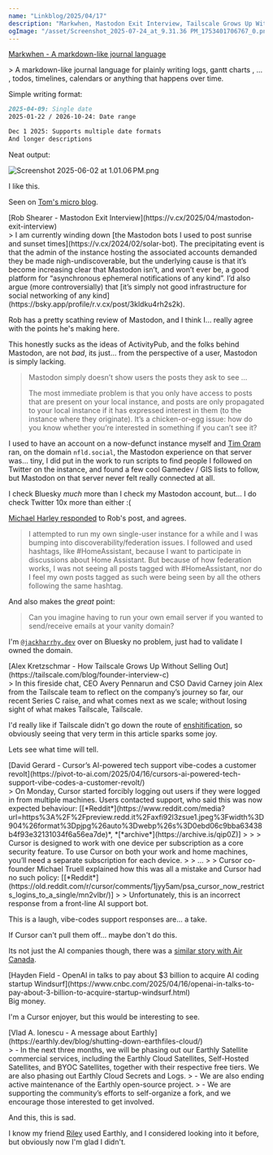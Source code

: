 ```yaml
---
name: "Linkblog/2025/04/17"
description: "Markwhen, Mastodon Exit Interview, Tailscale Grows Up Without Selling Out, Cursor vibe-codes a customer revolt, OpenAI in talks to pay about $3 billion to acquire Windsurf, Earthly shutting down."
ogImage: "/asset/Screenshot_2025-07-24_at_9.31.36 PM_1753401706767_0.png"
---
```


[Markwhen - A markdown-like journal language](https://markwhen.com/)

<div class="ml-[2rem] mb-8">
> A markdown-like journal language for plainly writing logs, gantt charts ,  ... ,  todos, timelines, calendars or anything that happens over time.

Simple writing format:

```md
2025-04-09: Single date
2025-01-22 / 2026-10-24: Date range

Dec 1 2025: Supports multiple date formats
And longer descriptions
```

Neat output:

<Image src='/asset/Screenshot_2025-06-02_at_1.01.06 PM_1748878289525_0.png' alt='Screenshot 2025-06-02 at 1.01.06 PM.png' width={1666} height={836} />

I like this.

<div class="w-full h-4"></div>

Seen on [Tom's micro blog](https://macwright.com/2025/04/16/markwhen-and-meridiem-are-great.html).

</div>
[Rob Shearer - Mastodon Exit Interview](https://v.cx/2025/04/mastodon-exit-interview)

<div class="ml-[2rem] mb-8">
> I am currently winding down [the Mastodon bots I used to post sunrise and sunset times](https://v.cx/2024/02/solar-bot). The precipitating event is that the admin of the instance hosting the associated accounts demanded they be made nigh-undiscoverable, but the underlying cause is that it’s become increasing clear that Mastodon isn’t, and won’t ever be, a good platform for “asynchronous ephemeral notifications of any kind”. I’d also argue (more controversially) that [it’s simply not good infrastructure for social networking of any kind](https://bsky.app/profile/r.v.cx/post/3kldku4rh2s2k).

Rob has a pretty scathing review of Mastodon, and I think I... really agree with the points he's making here.

This honestly sucks as the ideas of ActivityPub, and the folks behind Mastodon, are not _bad_, its just... from the perspective of a user, Mastodon is simply lacking.

> Mastodon simply doesn’t show users the posts they ask to see ...
>
> The most immediate problem is that you only have access to posts that are present on your local instance, and posts are only propagated to your local instance if it has expressed interest in them (to the instance where they originate). It’s a chicken-or-egg issue: how do you know whether you’re interested in something if you can’t see it?

I used to have an account on a now-defunct instance myself and [Tim Oram](https://github.com/mitmaro) ran, on the domain `nfld.social`, the Mastodon experience on that server was... tiny, I did put in the work to run scripts to find people I followed on Twitter on the instance, and found a few cool Gamedev / GIS lists to follow, but Mastodon on that server never felt really connected at all.

I check Bluesky _much_ more than I check my Mastodon account, but... I do check Twitter 10x more than either :(

<div class="w-full h-4"></div>

[Michael Harley responded](https://michaelharley.net/posts/2025/04/17/re-mastodon-exit-interview/) to Rob's post, and agrees.

> I attempted to run my own single-user instance for a while and I was bumping into discoverability/federation issues. I followed and used hashtags, like \#HomeAssistant, because I want to participate in discussions about Home Assistant. But because of how federation works, I was not seeing all posts tagged with \#HomeAssistant, nor do I feel my own posts tagged as such were being seen by all the others following the same hashtag.

And also makes the _great_ point:

> Can you imagine having to run your own email server if you wanted to send/receive emails at your vanity domain?

I'm [`@jackharrhy.dev‬`](https://bsky.app/profile/jackharrhy.dev) over on Bluesky no problem, just had to validate I owned the domain.

</div>
[Alex Kretzschmar - How Tailscale Grows Up Without Selling Out](https://tailscale.com/blog/founder-interview-c)

<div class="ml-[2rem] mb-8">
> In this fireside chat, CEO Avery Pennarun and CSO David Carney join Alex from the Tailscale team to reflect on the company’s journey so far, our recent Series C raise, and what comes next as we scale; without losing sight of what makes Tailscale, Tailscale.

I'd really like if Tailscale didn't go down the route of [enshitification](https://doflo.com/blog/what-is-enshitification-and-can-we-stop-it), so obviously seeing that very term in this article sparks some joy.

Lets see what time will tell.

</div>
[David Gerard - Cursor’s AI-powered tech support vibe-codes a customer revolt](https://pivot-to-ai.com/2025/04/16/cursors-ai-powered-tech-support-vibe-codes-a-customer-revolt/)

<div class="ml-[2rem] mb-8">
> On Monday, Cursor started forcibly logging out users if they were logged in from multiple machines. Users contacted support, who said this was now expected behaviour: [[*Reddit*](https://www.reddit.com/media?url=https%3A%2F%2Fpreview.redd.it%2Faxfi92l3zsue1.jpeg%3Fwidth%3D904%26format%3Dpjpg%26auto%3Dwebp%26s%3D0ebd06c9bba63438b4f93e32131034f6a56ea7de)*, *[*archive*](https://archive.is/qip0Z)]
>
> > Cursor is designed to work with one device per subscription as a core security feature. To use Cursor on both your work and home machines, you’ll need a separate subscription for each device.
>
> ...
>
> Cursor co-founder Michael Truell explained how this was all a mistake and Cursor had no such policy: [[*Reddit*](https://old.reddit.com/r/cursor/comments/1jyy5am/psa_cursor_now_restricts_logins_to_a_single/mn2vlbr/)]
> > Unfortunately, this is an incorrect response from a front-line AI support bot.

This is a laugh, vibe-codes support responses are... a take.

If Cursor can't pull them off... maybe don't do this.

Its not just the AI companies though, there was a [similar story with Air Canada](https://www.forbes.com/sites/marisagarcia/2024/02/19/what-air-canada-lost-in-remarkable-lying-ai-chatbot-case/).

</div>
[Hayden Field - OpenAI in talks to pay about $3 billion to acquire AI coding startup Windsurf](https://www.cnbc.com/2025/04/16/openai-in-talks-to-pay-about-3-billion-to-acquire-startup-windsurf.html)

<div class="ml-[2rem] mb-8">
Big money.

I'm a Cursor enjoyer, but this would be interesting to see.

</div>
[Vlad A. Ionescu - A message about Earthly](https://earthly.dev/blog/shutting-down-earthfiles-cloud/)

<div class="ml-[2rem] mb-8">
> - In the next three months, we will be phasing out our Earthly Satellite commercial services, including the Earthly Cloud Satellites, Self-Hosted Satellites, and BYOC Satellites, together with their respective free tiers. We are also phasing out Earthly Cloud Secrets and Logs.
> - We are also ending active maintenance of the Earthly open-source project.
> - We are supporting the community’s efforts to self-organize a fork, and we encourage those interested to get involved.

And this, this is sad.

I know my friend [Riley](https://rileyflynn.me/) used Earthly, and I considered looking into it before, but obviously now I'm glad I didn't.

</div>
